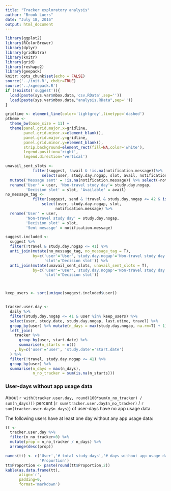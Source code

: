 ```yaml
---
title: "Tracker exploratory analysis"
author: "Brook Luers"
date: "July 18, 2016"
output: html_document
---
```



```r

library(ggplot2)
library(RColorBrewer)
library(dplyr)
library(gridExtra)
library(knitr)
library(grid)
library(reshape2)
library(geepack)
knitr::opts_chunk$set(echo = FALSE)
source('../init.R', chdir=TRUE)
source('../xgeepack.R')
if (!exists('suggest')){
  load(paste(sys.var$mbox.data,'csv.RData',sep=''))
  load(paste(sys.var$mbox.data,"analysis.RData",sep=''))
}

gridline <- element_line(color='lightgrey',linetype='dashed')
ptheme <-
  theme_bw(base_size = 11) +
  theme(panel.grid.major.x=gridline,
        panel.grid.minor.x=element_blank(),
        panel.grid.major.y=gridline,
        panel.grid.minor.y=element_blank(),
        strip.background=element_rect(fill=NA,color='white'),
        legend.position='right',
        legend.direction='vertical')

```


```r

unavail_sent_slots <-
            filter(suggest, !avail & !is.na(notification.message))%>%
                select(user, study.day.nogap, slot, avail, notification.message) %>%
  mutate('Message sent' = !is.na(notification.message)) %>% select(-notification.message) %>%
  rename('User' = user, 'Non-travel study day'= study.day.nogap,
         'Decision slot' = slot, 'Available' = avail)
no_message_tag <- 
            filter(suggest, send & !travel & study.day.nogap <= 42 & is.na(send.sedentary)) %>%
                select(user, study.day.nogap, slot, 
                      notification.message) %>%
  rename('User' = user,
         'Non-travel study day' = study.day.nogap,
         'Decision slot' = slot,
         'Sent mesasge' = notification.message)

suggest.included <- 
  suggest %>%
  filter(!travel & study.day.nogap <= 41) %>%
  anti_join(mutate(no_message_tag, no_message_tag = T),
            by=c('user'='User','study.day.nogap'='Non-travel study day',
                 'slot'='Decision slot')) %>%
  anti_join(mutate(unavail_sent_slots, unavail_sent_slots = T),
            by=c('user'='User','study.day.nogap'='Non-travel study day',
                 'slot'='Decision slot'))



keep_users <- sort(unique(suggest.included$user))


tracker.user.day <- 
  daily %>%
  filter(study.day.nogap <= 41 & user %in% keep_users) %>%
  select(user, study.date, study.day.nogap, last.utime, travel) %>%
  group_by(user) %>% mutate(n_days = max(study.day.nogap, na.rm=T) + 1) %>%
  left_join(
    tracker %>%
      group_by(user, start.date) %>%
      summarise(n_starts = n())
    , by=c('user'='user', 'study.date'='start.date')
  ) %>% 
  filter(!travel, study.day.nogap <= 41) %>% 
  group_by(user) %>%
  summarise(n_days = max(n_days),
            n_no_tracker = sum(is.na(n_starts)))

```

### User-days without app usage data

About `r with(tracker.user.day, round(100*sum(n_no_tracker) / sum(n_days)))` percent (`r sum(tracker.user.day$n_no_tracker)` / `r sum(tracker.user.day$n_days)`) of user-days have no app usage data.

The following users have at least one day without any app usage data:

```r

tt <- 
  tracker.user.day %>%
  filter(n_no_tracker>0) %>%
  mutate(prop = n_no_tracker / n_days) %>%
  arrange(desc(prop)) 

names(tt) <- c('User','# total study days','# days without app usage data',
               'Proportion')
tt$Proportion <- paste(round(tt$Proportion,2))
kable(as.data.frame(tt),
      align='r',
      padding=0,
      format='markdown')

```

